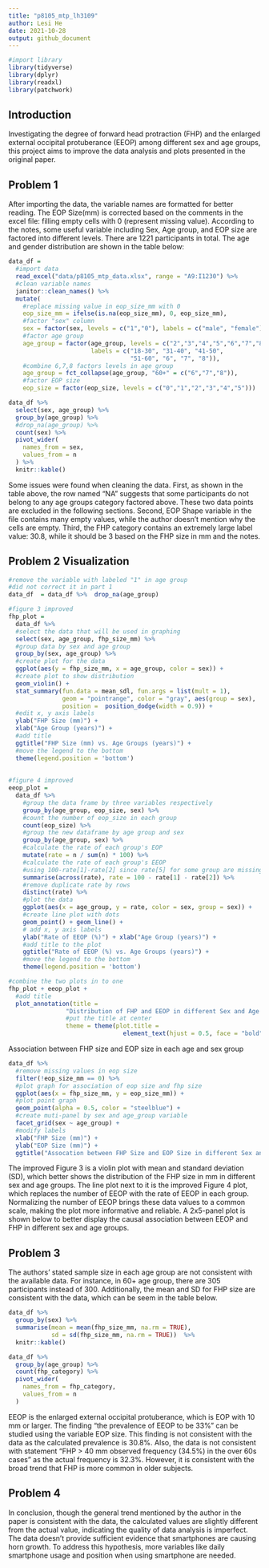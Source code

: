 ```yaml
---
title: "p8105_mtp_lh3109"
author: Lesi He
date: 2021-10-28
output: github_document
---
```



```r
#import library
library(tidyverse)
library(dplyr)
library(readxl)
library(patchwork)
```

## Introduction
Investigating the degree of forward head protraction (FHP) and the enlarged external occipital protuberance (EEOP) among different sex and age groups, this project aims to improve the data analysis and plots presented in the original paper. 

## Problem 1
After importing the data, the variable names are formatted for better reading. The EOP Size(mm) is corrected based on the comments in the excel file: filling empty cells with 0 (represent missing value). According to the notes, some useful variable including Sex, Age group, and EOP size are factored into different levels. There are 1221 participants in total. The age and gender distribution are shown in the table below: 

```r
data_df =
  #import data
  read_excel("data/p8105_mtp_data.xlsx", range = "A9:I1230") %>% 
  #clean variable names
  janitor::clean_names() %>% 
  mutate(
    #replace missing value in eop_size_mm with 0
    eop_size_mm = ifelse(is.na(eop_size_mm), 0, eop_size_mm),
    #factor "sex" column
    sex = factor(sex, levels = c("1","0"), labels = c("male", "female")),
    #factor age group
    age_group = factor(age_group, levels = c("2","3","4","5","6","7","8"),
                       labels = c("18-30", "31-40", "41-50", 
                                  "51-60", "6", "7", "8")),
    #combine 6,7,8 factors levels in age group
    age_group = fct_collapse(age_group, "60+" = c("6","7","8")),
    #factor EOP size
    eop_size = factor(eop_size, levels = c("0","1","2","3","4","5")))

data_df %>% 
  select(sex, age_group) %>% 
  group_by(age_group) %>% 
  #drop_na(age_group) %>% 
  count(sex) %>% 
  pivot_wider(
    names_from = sex,
    values_from = n
  ) %>% 
  knitr::kable()
```
Some issues were found when cleaning the data. First, as shown in the table above, the row named "NA” suggests that some participants do not belong to any age groups category factored above. These two data points are excluded in the following sections. Second, EOP Shape variable in the file contains many empty values, while the author doesn’t mention why the cells are empty. Third, the FHP category contains an extremely large label value: 30.8, while it should be 3 based on the FHP size in mm and the notes.


## Problem 2 Visualization

```r
#remove the variable with labeled "1" in age group
#did not correct it in part 1
data_df  = data_df %>%  drop_na(age_group)

#figure 3 improved
fhp_plot = 
  data_df %>% 
  #select the data that will be used in graphing
  select(sex, age_group, fhp_size_mm) %>%
  #group data by sex and age group
  group_by(sex, age_group) %>% 
  #create plot for the data
  ggplot(aes(y = fhp_size_mm, x = age_group, color = sex)) + 
  #create plot to show distribution
  geom_violin() +
  stat_summary(fun.data = mean_sdl, fun.args = list(mult = 1), 
               geom = "pointrange", color = "gray", aes(group = sex), 
               position =  position_dodge(width = 0.9)) +
  #edit x, y axis labels
  ylab("FHP Size (mm)") + 
  xlab("Age Group (years)") +
  #add title
  ggtitle("FHP Size (mm) vs. Age Groups (years)") +
  #move the legend to the bottom
  theme(legend.position = 'bottom') 
  
  
#figure 4 improved  
eeop_plot = 
  data_df %>% 
    #group the data frame by three variables respectively
    group_by(age_group, eop_size, sex) %>% 
    #count the number of eop_size in each group
    count(eop_size) %>% 
    #group the new dataframe by age group and sex
    group_by(age_group, sex) %>% 
    #calculate the rate of each group's EOP
    mutate(rate = n / sum(n) * 100) %>% 
    #calculate the rate of each group's EEOP
    #using 100-rate[1]-rate[2] since rate[5] for some group are missing
    summarise(across(rate), rate = 100 - rate[1] - rate[2]) %>%
    #remove duplicate rate by rows
    distinct(rate) %>% 
    #plot the data
    ggplot(aes(x = age_group, y = rate, color = sex, group = sex)) +
    #create line plot with dots
    geom_point() + geom_line() +
    # add x, y axis labels
    ylab("Rate of EEOP (%)") + xlab("Age Group (years)") +
    #add title to the plot
    ggtitle("Rate of EEOP (%) vs. Age Groups (years)") +
    #move the legend to the bottom
    theme(legend.position = 'bottom')

#combine the two plots in to one
fhp_plot + eeop_plot +
  #add title
  plot_annotation(title = 
                "Distribution of FHP and EEOP in different Sex and Age Groups",
                #put the title at center
                theme = theme(plot.title = 
                                element_text(hjust = 0.5, face = "bold")))
```


Association between FHP size and EOP size in each age and sex group
```r
data_df %>% 
  #remove missing values in eop size
  filter(!eop_size_mm == 0) %>% 
  #plot graph for association of eop size and fhp size
  ggplot(aes(x = fhp_size_mm, y = eop_size_mm)) +
  #plot point graph
  geom_point(alpha = 0.5, color = "steelblue") +
  #create muti-panel by sex and age_group variable
  facet_grid(sex ~ age_group) +
  #modify labels
  xlab("FHP Size (mm)") + 
  ylab("EOP Size (mm)") +
  ggtitle("Assocation between FHP Size and EOP Size in different Sex and Age Groups")
```

The improved Figure 3 is a violin plot with mean and standard deviation (SD), which better shows the distribution of the FHP size in mm in different sex and age groups. The line plot next to it is the improved Figure 4 plot, which replaces the number of EEOP with the rate of EEOP in each group. Normalizing the number of EEOP brings these data values to a common scale, making the plot more informative and reliable. A 2x5-panel plot is shown below to better display the causal association between EEOP and FHP in different sex and age groups.


## Problem 3

The authors’ stated sample size in each age group are not consistent with the available data. For instance, in 60+ age group, there are 305 participants instead of 300. Additionally, the mean and SD for FHP size are consistent with the data, which can be seem in the table below. 

```r
data_df %>% 
  group_by(sex) %>% 
  summarise(mean = mean(fhp_size_mm, na.rm = TRUE), 
            sd = sd(fhp_size_mm, na.rm = TRUE))  %>% 
  knitr::kable()

data_df %>% 
  group_by(age_group) %>% 
  count(fhp_category) %>% 
  pivot_wider(
    names_from = fhp_category,
    values_from = n
  )
```

EEOP is the enlarged external occipital protuberance, which is EOP with 10 mm or larger. The finding “the prevalence of EEOP to be 33%” can be studied using the variable EOP size. This finding is not consistent with the data as the calculated prevalence is 30.8%. Also, the data is not consistent with statement “FHP > 40 mm observed frequency (34.5%) in the over 60s cases” as the actual frequency is 32.3%. However, it is consistent with the broad trend that FHP is more common in older subjects.


## Problem 4

In conclusion, though the general trend mentioned by the author in the paper is consistent with the data, the calculated values are slightly different from the actual value, indicating the quality of data analysis is imperfect. The data doesn’t provide sufficient evidence that smartphones are causing horn growth. To address this hypothesis, more variables like daily smartphone usage and position when using smartphone are needed.




